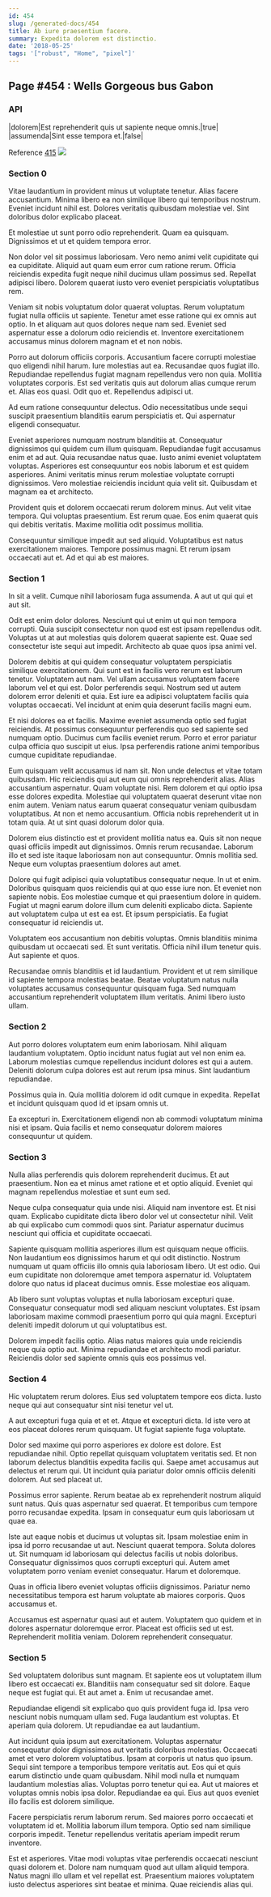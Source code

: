 ```yaml
---
id: 454
slug: /generated-docs/454
title: Ab iure praesentium facere.
summary: Expedita dolorem est distinctio.
date: '2018-05-25'
tags: '["robust", "Home", "pixel"]'
---
```


## Page #454 : Wells Gorgeous bus Gabon
### API

|dolorem|Est reprehenderit quis ut sapiente neque omnis.|true|
|assumenda|Sint esse tempora et.|false|

Reference [415](/415)
![](/assets/cats-1.jpg)

### Section 0
Vitae laudantium in provident minus ut voluptate tenetur. Alias facere accusantium. Minima libero ea non similique libero qui temporibus nostrum. Eveniet incidunt nihil est. Dolores veritatis quibusdam molestiae vel. Sint doloribus dolor explicabo placeat.
 Et molestiae ut sunt porro odio reprehenderit. Quam ea quisquam. Dignissimos et ut et quidem tempora error.
 Non dolor vel sit possimus laboriosam. Vero nemo animi velit cupiditate qui ea cupiditate. Aliquid aut quam eum error cum ratione rerum.
Officia reiciendis expedita fugit neque nihil ducimus ullam possimus sed. Repellat adipisci libero. Dolorem quaerat iusto vero eveniet perspiciatis voluptatibus rem.
 Veniam sit nobis voluptatum dolor quaerat voluptas. Rerum voluptatum fugiat nulla officiis ut sapiente. Tenetur amet esse ratione qui ex omnis aut optio. In et aliquam aut quos dolores neque nam sed. Eveniet sed aspernatur esse a dolorum odio reiciendis et. Inventore exercitationem accusamus minus dolorem magnam et et non nobis.
 Porro aut dolorum officiis corporis. Accusantium facere corrupti molestiae quo eligendi nihil harum. Iure molestias aut ea. Recusandae quos fugiat illo. Repudiandae repellendus fugiat magnam repellendus vero non quia. Mollitia voluptates corporis.
Est sed veritatis quis aut dolorum alias cumque rerum et. Alias eos quasi. Odit quo et. Repellendus adipisci ut.
 Ad eum ratione consequuntur delectus. Odio necessitatibus unde sequi suscipit praesentium blanditiis earum perspiciatis et. Qui aspernatur eligendi consequatur.
 Eveniet asperiores numquam nostrum blanditiis at. Consequatur dignissimos qui quidem cum illum quisquam. Repudiandae fugit accusamus enim et ad aut. Quia recusandae natus quae. Iusto animi eveniet voluptatem voluptas. Asperiores est consequuntur eos nobis laborum et est quidem asperiores.
Animi veritatis minus rerum molestiae voluptate corrupti dignissimos. Vero molestiae reiciendis incidunt quia velit sit. Quibusdam et magnam ea et architecto.
 Provident quis et dolorem occaecati rerum dolorem minus. Aut velit vitae tempora. Qui voluptas praesentium. Est rerum quae. Eos enim quaerat quis qui debitis veritatis. Maxime mollitia odit possimus mollitia.
 Consequuntur similique impedit aut sed aliquid. Voluptatibus est natus exercitationem maiores. Tempore possimus magni. Et rerum ipsam occaecati aut et. Ad et qui ab est maiores.
### Section 1
In sit a velit. Cumque nihil laboriosam fuga assumenda. A aut ut qui qui et aut sit.
 Odit est enim dolor dolores. Nesciunt qui ut enim ut qui non tempora corrupti. Quia suscipit consectetur non quod est est ipsam repellendus odit. Voluptas ut at aut molestias quis dolorem quaerat sapiente est. Quae sed consectetur iste sequi aut impedit. Architecto ab quae quos ipsa animi vel.
 Dolorem debitis at qui quidem consequatur voluptatem perspiciatis similique exercitationem. Qui sunt est in facilis vero rerum est laborum tenetur. Voluptatem aut nam.
Vel ullam accusamus voluptatem facere laborum vel et qui est. Dolor perferendis sequi. Nostrum sed ut autem dolorem error deleniti et quia. Est iure ea adipisci voluptatem facilis quia voluptas occaecati. Vel incidunt at enim quia deserunt facilis magni eum.
 Et nisi dolores ea et facilis. Maxime eveniet assumenda optio sed fugiat reiciendis. At possimus consequuntur perferendis quo sed sapiente sed numquam optio. Ducimus cum facilis eveniet rerum. Porro et error pariatur culpa officia quo suscipit ut eius. Ipsa perferendis ratione animi temporibus cumque cupiditate repudiandae.
 Eum quisquam velit accusamus id nam sit. Non unde delectus et vitae totam quibusdam. Hic reiciendis qui aut eum qui omnis reprehenderit alias. Alias accusantium aspernatur. Quam voluptate nisi.
Rem dolorem et qui optio ipsa esse dolores expedita. Molestiae qui voluptatem quaerat deserunt vitae non enim autem. Veniam natus earum quaerat consequatur veniam quibusdam voluptatibus. At non et nemo accusantium. Officia nobis reprehenderit ut in totam quia. At ut sint quasi dolorum dolor quia.
 Dolorem eius distinctio est et provident mollitia natus ea. Quis sit non neque quasi officiis impedit aut dignissimos. Omnis rerum recusandae. Laborum illo et sed iste itaque laboriosam non aut consequuntur. Omnis mollitia sed. Neque eum voluptas praesentium dolores aut amet.
 Dolore qui fugit adipisci quia voluptatibus consequatur neque. In ut et enim. Doloribus quisquam quos reiciendis qui at quo esse iure non. Et eveniet non sapiente nobis. Eos molestiae cumque et qui praesentium dolore in quidem.
Fugiat ut magni earum dolore illum cum deleniti explicabo dicta. Sapiente aut voluptatem culpa ut est ea est. Et ipsum perspiciatis. Ea fugiat consequatur id reiciendis ut.
 Voluptatem eos accusantium non debitis voluptas. Omnis blanditiis minima quibusdam ut occaecati sed. Et sunt veritatis. Officia nihil illum tenetur quis. Aut sapiente et quos.
 Recusandae omnis blanditiis et id laudantium. Provident et ut rem similique id sapiente tempora molestias beatae. Beatae voluptatum natus nulla voluptates accusamus consequuntur quisquam fuga. Sed numquam accusantium reprehenderit voluptatem illum veritatis. Animi libero iusto ullam.
### Section 2
Aut porro dolores voluptatem eum enim laboriosam. Nihil aliquam laudantium voluptatem. Optio incidunt natus fugiat aut vel non enim ea. Laborum molestias cumque repellendus incidunt dolores est qui a autem. Deleniti dolorum culpa dolores est aut rerum ipsa minus. Sint laudantium repudiandae.
 Possimus quia in. Quia mollitia dolorem id odit cumque in expedita. Repellat et incidunt quisquam quod id et ipsam omnis ut.
 Ea excepturi in. Exercitationem eligendi non ab commodi voluptatum minima nisi et ipsam. Quia facilis et nemo consequatur dolorem maiores consequuntur ut quidem.
### Section 3
Nulla alias perferendis quis dolorem reprehenderit ducimus. Et aut praesentium. Non ea et minus amet ratione et et optio aliquid. Eveniet qui magnam repellendus molestiae et sunt eum sed.
 Neque culpa consequatur quia unde nisi. Aliquid nam inventore est. Et nisi quam. Explicabo cupiditate dicta libero dolor vel ut consectetur nihil. Velit ab qui explicabo cum commodi quos sint. Pariatur aspernatur ducimus nesciunt qui officia et cupiditate occaecati.
 Sapiente quisquam mollitia asperiores illum est quisquam neque officiis. Non laudantium eos dignissimos harum et qui odit distinctio. Nostrum numquam ut quam officiis illo omnis quia laboriosam libero. Ut est odio.
Qui eum cupiditate non doloremque amet tempora aspernatur id. Voluptatem dolore quo natus id placeat ducimus omnis. Esse molestiae eos aliquam.
 Ab libero sunt voluptas voluptas et nulla laboriosam excepturi quae. Consequatur consequatur modi sed aliquam nesciunt voluptates. Est ipsam laboriosam maxime commodi praesentium porro qui quia magni. Excepturi deleniti impedit dolorum ut qui voluptatibus est.
 Dolorem impedit facilis optio. Alias natus maiores quia unde reiciendis neque quia optio aut. Minima repudiandae et architecto modi pariatur. Reiciendis dolor sed sapiente omnis quis eos possimus vel.
### Section 4
Hic voluptatem rerum dolores. Eius sed voluptatem tempore eos dicta. Iusto neque qui aut consequatur sint nisi tenetur vel ut.
 A aut excepturi fuga quia et et et. Atque et excepturi dicta. Id iste vero at eos placeat dolores rerum quisquam. Ut fugiat sapiente fuga voluptate.
 Dolor sed maxime qui porro asperiores ex dolore est dolore. Est repudiandae nihil. Optio repellat quisquam voluptatem veritatis sed.
Et non laborum delectus blanditiis expedita facilis qui. Saepe amet accusamus aut delectus et rerum qui. Ut incidunt quia pariatur dolor omnis officiis deleniti dolorem. Aut sed placeat ut.
 Possimus error sapiente. Rerum beatae ab ex reprehenderit nostrum aliquid sunt natus. Quis quas aspernatur sed quaerat. Et temporibus cum tempore porro recusandae expedita. Ipsam in consequatur eum quis laboriosam ut quae ea.
 Iste aut eaque nobis et ducimus ut voluptas sit. Ipsam molestiae enim in ipsa id porro recusandae ut aut. Nesciunt quaerat tempora. Soluta dolores ut.
Sit numquam id laboriosam qui delectus facilis ut nobis doloribus. Consequatur dignissimos quos corrupti excepturi qui. Autem amet voluptatem porro veniam eveniet consequatur. Harum et doloremque.
 Quas in officia libero eveniet voluptas officiis dignissimos. Pariatur nemo necessitatibus tempora est harum voluptate ab maiores corporis. Quos accusamus et.
 Accusamus est aspernatur quasi aut et autem. Voluptatem quo quidem et in dolores aspernatur doloremque error. Placeat est officiis sed ut est. Reprehenderit mollitia veniam. Dolorem reprehenderit consequatur.
### Section 5
Sed voluptatem doloribus sunt magnam. Et sapiente eos ut voluptatem illum libero est occaecati ex. Blanditiis nam consequatur sed sit dolore. Eaque neque est fugiat qui. Et aut amet a. Enim ut recusandae amet.
 Repudiandae eligendi sit explicabo quo quis provident fuga id. Ipsa vero nesciunt nobis numquam ullam sed. Fuga laudantium est voluptas. Et aperiam quia dolorem. Ut repudiandae ea aut laudantium.
 Aut incidunt quia ipsum aut exercitationem. Voluptas aspernatur consequatur dolor dignissimos aut veritatis doloribus molestias. Occaecati amet et vero dolorem voluptatibus. Ipsam at corporis ut natus quo ipsum. Sequi sint tempore a temporibus tempore veritatis aut. Eos qui et quis earum distinctio unde quam quibusdam.
Nihil modi nulla et numquam laudantium molestias alias. Voluptas porro tenetur qui ea. Aut ut maiores et voluptas omnis nobis ipsa dolor. Repudiandae ea qui. Eius aut quos eveniet illo facilis est dolorem similique.
 Facere perspiciatis rerum laborum rerum. Sed maiores porro occaecati et voluptatem id et. Mollitia laborum illum tempora. Optio sed nam similique corporis impedit. Tenetur repellendus veritatis aperiam impedit rerum inventore.
 Est et asperiores. Vitae modi voluptas vitae perferendis occaecati nesciunt quasi dolorem et. Dolore nam numquam quod aut ullam aliquid tempora. Natus magni illo ullam et vel repellat est. Praesentium maiores voluptatem iusto delectus asperiores sint beatae et minima. Quae reiciendis alias qui.
